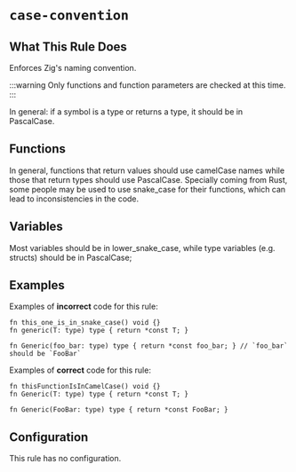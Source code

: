 # `case-convention`

<RuleBanner category="style" default="off"  />

## What This Rule Does
Enforces Zig's naming convention.

:::warning
Only functions and function parameters are checked at this time.
:::

In general: if a symbol is a type or returns a type, it should be in
PascalCase.

## Functions
In general, functions that return values should use camelCase names while
those that return types should use PascalCase. Specially coming from Rust,
some people may be used to use snake_case for their functions, which can
lead to inconsistencies in the code.

## Variables
Most variables should be in lower_snake_case, while type variables (e.g. structs)
should be in PascalCase;



## Examples

Examples of **incorrect** code for this rule:
```zig
fn this_one_is_in_snake_case() void {}
fn generic(T: type) type { return *const T; }

fn Generic(foo_bar: type) type { return *const foo_bar; } // `foo_bar` should be `FooBar`
```

Examples of **correct** code for this rule:
```zig
fn thisFunctionIsInCamelCase() void {}
fn Generic(T: type) type { return *const T; }

fn Generic(FooBar: type) type { return *const FooBar; }
```

## Configuration
This rule has no configuration.
